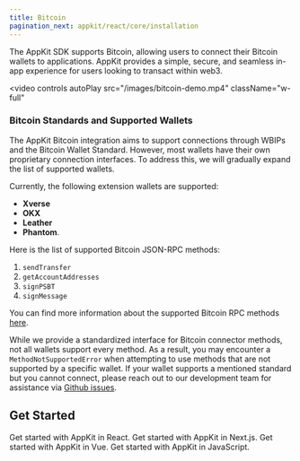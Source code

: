 ```yaml
---
title: Bitcoin
pagination_next: appkit/react/core/installation
---
```


The AppKit SDK supports Bitcoin, allowing users to connect their Bitcoin wallets to applications. AppKit provides a simple, secure, and seamless in-app experience for users looking to transact within web3.

<video
  controls
  autoPlay
  src="/images/bitcoin-demo.mp4"
  className="w-full"
></video>

### Bitcoin Standards and Supported Wallets

The AppKit Bitcoin integration aims to support connections through WBIPs and the Bitcoin Wallet Standard. However, most wallets have their own proprietary connection interfaces. To address this, we will gradually expand the list of supported wallets.

Currently, the following extension wallets are supported:

- **Xverse**
- **OKX**
- **Leather**
- **Phantom**.

Here is the list of supported Bitcoin JSON-RPC methods:
1. `sendTransfer`
2. `getAccountAddresses`
3. `signPSBT`
4. `signMessage`

You can find more information about the supported Bitcoin RPC methods [here](/advanced/multichain/rpc-reference/bitcoin-rpc).

While we provide a standardized interface for Bitcoin connector methods, not all wallets support every method. As a result, you may encounter a `MethodNotSupportedError` when attempting to use methods that are not supported by a specific wallet.
If your wallet supports a mentioned standard but you cannot connect, please reach out to our development team for assistance via [Github issues](https://github.com/reown-com/appkit/issues/new/choose).
<Card title="Try Demo" href="https://appkit-lab.reown.com/appkit/?name=bitcoin" horizontal />


## Get Started

<CardGroup cols={2}>
  <Card title="React" icon="react" href="/appkit/react/core/installation#bitcoin">
    Get started with AppKit in React.
  </Card>

  <Card title="Next.js" icon="square-n" href="/appkit/next/core/installation#bitcoin">
    Get started with AppKit in Next.js.
  </Card>

  <Card title="Vue" icon="vuejs" href="/appkit/vue/core/installation#bitcoin">
    Get started with AppKit in Vue.
  </Card>

  <Card title="JavaScript" icon="js" href="/appkit/javascript/core/installation#bitcoin">
    Get started with AppKit in JavaScript.
  </Card>
</CardGroup>
